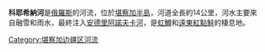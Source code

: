 '''科耶希納河'''是[[俄羅斯|俄羅斯]]的河流，位於[[堪察加半島|堪察加半島]]，河道全長約14公里，河水主要來自融雪和雨水，最終注入[[安德里阿諾夫卡河|安德里阿諾夫卡河]]，是[[虹鱒|虹鱒]]和[[遠東紅點鮭|遠東紅點鮭]]的棲息地。

{{Russia-geo-stub}}

[[Category:堪察加边疆区河流|Category:堪察加边疆区河流]]